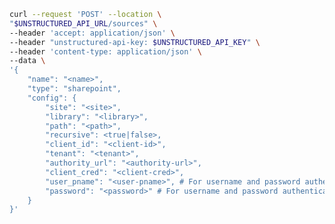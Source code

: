 ```bash curl
curl --request 'POST' --location \
"$UNSTRUCTURED_API_URL/sources" \
--header 'accept: application/json' \
--header "unstructured-api-key: $UNSTRUCTURED_API_KEY" \
--header 'content-type: application/json' \
--data \
'{
    "name": "<name>",
    "type": "sharepoint",
    "config": {
        "site": "<site>",
        "library": "<library>",
        "path": "<path>",
        "recursive": <true|false>,
        "client_id": "<client-id>",
        "tenant": "<tenant>",
        "authority_url": "<authority-url>",
        "client_cred": "<client-cred>",
        "user_pname": "<user-pname>", # For username and password authentication.
        "password": "<password>" # For username and password authentication.
    }
}'
```